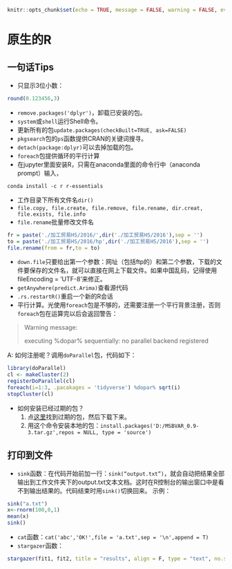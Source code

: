```r
knitr::opts_chunk$set(echo = TRUE, message = FALSE, warning = FALSE, eval = FALSE)
```

# 原生的R {#rawR}
## 一句话Tips
- 只显示3位小数：
```r
round(0.123456,3)
```
- `remove.packages('dplyr')`，卸载已安装的包。
- `system`或`shell`运行Shell命令。
- 更新所有的包`update.packages(checkBuilt=TRUE, ask=FALSE)`
- `pkgsearch`包的`ps`函数提供CRAN的关键词搜寻。
- `detach(package:dplyr)`可以去掉加载的包。
- `foreach`包提供循环的平行计算
- 在jupyter里面安装R，只需在anaconda里面的命令行中（anaconda prompt）输入，
```
conda install -c r r-essentials
```

- 工作目录下所有文件名`dir()`
- `file.copy, file.create, file.remove, file.rename, dir.creat, file.exists, file.info`
- `file.rename`批量修改文件名
```r
fr = paste('./加工贸易HS/2016/',dir('./加工贸易HS/2016'),sep = '')
to = paste('./加工贸易HS/2016/hp',dir('./加工贸易HS/2016'),sep = '')
file.rename(from = fr,to = to)
```
- `down.file`只要给出第一个参数：网址（包括ftp的）和第二个参数，下载的文件要保存的文件名，就可以直接在网上下载文件。如果中国乱码，记得使用fileEncoding = 'UTF-8'来修正。
- `getAnywhere(predict.Arima)`查看源代码
- `.rs.restartR()`重启一个新的R会话
- 平行计算。光使用`foreach`包是不够的，还需要注册一个平行背景注册，否则`foreach`包在运算完以后会返回警告：

> Warning message:
>
> executing %dopar% sequentially: no parallel backend registered 

A: 如何注册呢？调用`doParallel`包，代码如下：
```r
library(doParallel)
cl <- makeCluster(2)
registerDoParallel(cl)
foreach(i=1:3, .pacakages = 'tidyverse') %dopar% sqrt(i)
stopCluster(cl)
```

- 如何安装已经过期的包？
   1. 点[这里](https://cran.r-project.org/src/contrib/Archive/)找到过期的包，然后下载下来。
   2. 用这个命令安装本地的包：`install.packages('D:/MSBVAR_0.9-3.tar.gz',repos = NULL, type = 'source')`
   
## 打印到文件
- `sink`函数：在代码开始前加一行：`sink(“output.txt”)`，就会自动把结果全部输出到工作文件夹下的output.txt文本文档。这时在R控制台的输出窗口中是看不到输出结果的。代码结束时用`sink()`切换回来。 示例：
```r
sink("a.txt") 
x<-rnorm(100,0,1) 
mean(x) 
sink()
```

- `cat`函数：`cat('abc','OK!',file = 'a.txt',sep = '\n',append = T)`
- `stargazer`函数：
```r
stargazer(fit1, fit2, title = "results", align = F, type = "text", no.space = TRUE, out = "fit.html")
```
